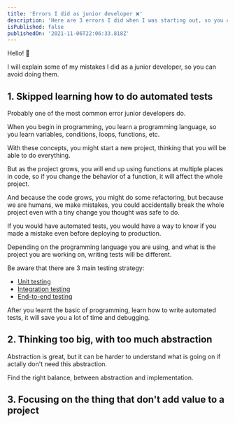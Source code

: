 ```yaml
---
title: 'Errors I did as junior developer ❌'
description: 'Here are 3 errors I did when I was starting out, so you can avoid doing the same mistakes.'
isPublished: false
publishedOn: '2021-11-06T22:06:33.818Z'
---
```


Hello! 👋

I will explain some of my mistakes I did as a junior developer, so you can avoid doing them.

## 1. Skipped learning how to do automated tests

Probably one of the most common error junior developers do.

When you begin in programming, you learn a programming language, so you learn variables, conditions, loops, functions, etc.

With these concepts, you might start a new project, thinking that you will be able to do everything.

But as the project grows, you will end up using functions at multiple places in code, so if you change the behavior of a function, it will affect the whole project.

And because the code grows, you might do some refactoring, but because we are humans, we make mistakes, you could accidentally break the whole project even with a tiny change you thought was safe to do.

If you would have automated tests, you would have a way to know if you made a mistake even before deploying to production.

Depending on the programming language you are using, and what is the project you are working on, writing tests will be different.

Be aware that there are 3 main testing strategy:

- [Unit testing](https://en.wikipedia.org/wiki/Unit_testing)
- [Integration testing](https://en.wikipedia.org/wiki/Integration_testing)
- [End-to-end testing](https://en.wikipedia.org/wiki/End-to-end_testing)

After you learnt the basic of programming, learn how to write automated tests, it will save you a lot of time and debugging.

## 2. Thinking too big, with too much abstraction

Abstraction is great, but it can be harder to understand what is going on if actally don't need this abstraction.

Find the right balance, between abstraction and implementation.

## 3. Focusing on the thing that don't add value to a project

